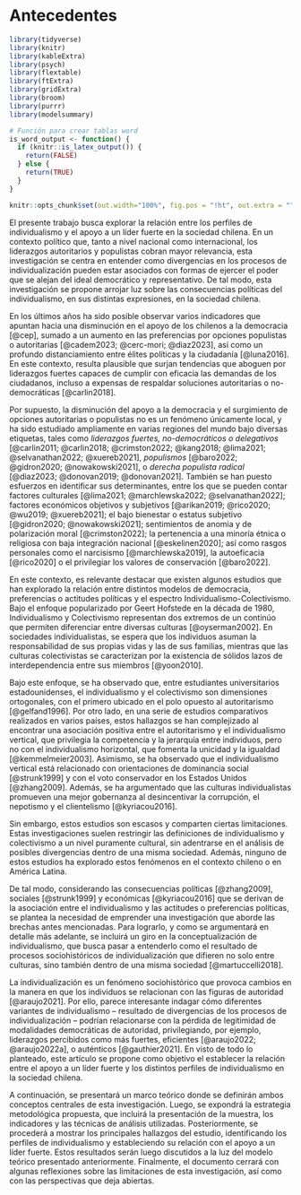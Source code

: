 # Antecedentes

```r
library(tidyverse)
library(knitr)
library(kableExtra)
library(psych)
library(flextable)
library(ftExtra)
library(gridExtra)
library(broom)
library(purrr)
library(modelsummary)

# Función para crear tablas word
is_word_output <- function() {
  if (knitr::is_latex_output()) {
    return(FALSE)
  } else {
    return(TRUE)
  }
}

```

```r
knitr::opts_chunk$set(out.width="100%", fig.pos = "!ht", out.extra = "")
```


El presente trabajo busca explorar la relación entre los perfiles de individualismo y el apoyo a un líder fuerte en la sociedad chilena. En un contexto político que, tanto a nivel nacional como internacional, los liderazgos autoritarios y populistas cobran mayor relevancia, esta investigación se centra en entender como divergencias en los procesos de individualización pueden estar asociados con formas de ejercer el poder que se alejan del ideal democrático y representativo. De tal modo, esta investigación se propone arrojar luz sobre las consecuencias políticas del individualismo, en sus distintas expresiones, en la sociedad chilena. 

En los últimos años ha sido posible observar varios  indicadores que apuntan hacia una disminución en el apoyo de los chilenos a la democracia [@cep], sumado a un aumento en las preferencias por opciones populistas o autoritarias [@cadem2023; @cerc-mori; @diaz2023], así como un profundo distanciamiento entre élites políticas y la ciudadanía [@luna2016]. En este contexto, resulta plausible que surjan tendencias que aboguen por liderazgos fuertes capaces de cumplir con eficacia las demandas de los ciudadanos, incluso a expensas de respaldar soluciones autoritarias o no-democráticas [@carlin2018].

Por supuesto, la disminución del apoyo a la democracia y el surgimiento de opciones autoritarias o populistas no es un fenómeno únicamente local, y ha sido estudiado ampliamente en varias regiones del mundo bajo diversas etiquetas, tales como *liderazgos fuertes, no-democráticos o delegativos* [@carlin2011; @carlin2018; @crimston2022; @kang2018; @lima2021; @selvanathan2022; @xuereb2021], *populismos* [@baro2022; @gidron2020; @nowakowski2021], o *derecha populista radical* [@diaz2023; @donovan2019; @donovan2021]. También se han puesto esfuerzos en identificar sus determinantes, entre los que se pueden contar factores culturales [@lima2021; @marchlewska2022; @selvanathan2022]; factores económicos objetivos y subjetivos [@arikan2019; @rico2020; @wu2019; @xuereb2021]; el bajo bienestar o estatus subjetivo [@gidron2020; @nowakowski2021]; sentimientos de anomia y de polarización moral [@crimston2022]; la pertenencia a una minoría étnica o religiosa con baja integración nacional [@eskelinen2020]; así como rasgos personales como el narcisismo [@marchlewska2019], la autoeficacia [@rico2020] o el privilegiar los valores de conservación [@baro2022].

En este contexto, es relevante destacar que existen algunos estudios que han explorado la relación entre distintos modelos de democracia, preferencias o actitudes políticas y el espectro Individualismo-Colectivismo. Bajo el enfoque popularizado por Geert Hofstede en la década de 1980, Individualismo y Colectivismo representan dos extremos de un continúo que permiten diferenciar entre diversas culturas [@oyserman2002]. En sociedades individualistas, se espera que los individuos asuman la responsabilidad de sus propias vidas y las de sus familias, mientras que las culturas colectivistas se caracterizan por la existencia de sólidos lazos de interdependencia entre sus miembros [@yoon2010].

Bajo este enfoque, se ha observado que, entre estudiantes universitarios estadounidenses, el individualismo y el colectivismo son dimensiones ortogonales, con el primero ubicado en el polo opuesto al autoritarismo [@gelfand1996]. Por otro lado, en una serie de estudios comparativos realizados en varios países, estos hallazgos se han complejizado al encontrar una asociación positiva entre el autoritarismo y el individualismo vertical, que privilegia la competencia y la jerarquía entre individuos, pero no con el individualismo horizontal, que fomenta la unicidad y la igualdad [@kemmelmeier2003]. Asimismo, se ha observado que el individualismo vertical está relacionado con orientaciones de dominancia social [@strunk1999] y con el voto conservador en los Estados Unidos [@zhang2009]. Además, se ha argumentado que las culturas individualistas promueven una mejor gobernanza al desincentivar la corrupción, el nepotismo y el clientelismo [@kyriacou2016].

Sin embargo, estos estudios son escasos y comparten ciertas limitaciones. Estas investigaciones suelen restringir las definiciones de individualismo y colectivismo a un nivel puramente cultural, sin adentrarse en el análisis de posibles divergencias dentro de una misma sociedad. Además, ninguno de estos estudios ha explorado estos fenómenos en el contexto chileno o en América Latina.

De tal modo, considerando las consecuencias políticas [@zhang2009], sociales [@strunk1999] y económicas [@kyriacou2016] que se derivan de la asociación entre el individualismo y las actitudes o preferencias políticas, se plantea la necesidad de emprender una investigación que aborde las brechas antes mencionadas. Para lograrlo, y como se argumentará en detalle más adelante, se incluirá un giro en la conceptualización de individualismo, que busca pasar a entenderlo como el resultado de procesos sociohistóricos de individualización que difieren no solo entre culturas, sino también dentro de una misma sociedad [@martuccelli2018].

La individualización es un fenómeno sociohistórico que provoca cambios en la manera en que los individuos se relacionan con las figuras de autoridad [@araujo2021]. Por ello, parece interesante indagar cómo diferentes variantes de individualismo -- resultado de divergencias de los procesos de individualización -- podrían relacionarse con la pérdida de legitimidad de modalidades democráticas de autoridad, privilegiando, por ejemplo, liderazgos percibidos como más fuertes, eficientes [@araujo2022; @araujo2022a], o auténticos [@gauthier2021]. En visto de todo lo planteado, este artículo se propone como objetivo el establecer la relación entre el apoyo a un líder fuerte y los distintos perfiles de individualismo en la sociedad chilena.

A continuación, se presentará un marco teórico donde se definirán ambos conceptos centrales de esta investigación. Luego, se expondrá la estrategia metodológica propuesta, que incluirá la presentación de la muestra, los indicadores y las técnicas de análisis utilizadas. Posteriormente, se procederá a mostrar los principales hallazgos del estudio, identificando los perfiles de individualismo y estableciendo su relación con el apoyo a un líder fuerte. Estos resultados serán luego discutidos a la luz del modelo teórico presentado anteriormente. Finalmente, el documento cerrará con algunas reflexiones sobre las limitaciones de esta investigación, así como con las perspectivas que deja abiertas.
